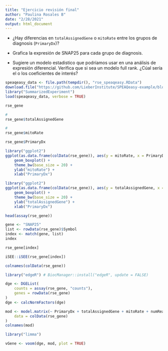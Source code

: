 ```yaml
---
title: "Ejercicio revisión final"
author: "Paulina Rosales B"
date: "2/28/2021"
output: html_document
---
```


- ¿Hay diferencias en `totalAssignedGene` o `mitoRate` entre los grupos de diagnosis (`PrimaryDx`)?

- Grafica la expresión de SNAP25 para cada grupo de diagnosis.


- Sugiere un modelo estadistico que podríamos usar en una análisis de expresión diferencial. Verifica que si sea un modelo full rank. ¿Cúal sería el o los coeficientes de interés?

```r
speaqeasy_data <- file.path(tempdir(), "rse_speaqeasy.RData")
download.file("https://github.com/LieberInstitute/SPEAQeasy-example/blob/master/rse_speaqeasy.RData?raw=true", speaqeasy_data, mode = "wb")
library("SummarizedExperiment")
load(speaqeasy_data, verbose = TRUE)
```

```r
rse_gene
```


```r
#
rse_gene$totalAssignedGene
```

```r
# 
rse_gene$mitoRate
```

```r
rse_gene$PrimaryDx
```

```r
library("ggplot2")
ggplot(as.data.frame(colData(rse_gene)), aes(y = mitoRate, x = PrimaryDx)) +
    geom_boxplot() +
    theme_bw(base_size = 20) +
    ylab("mitoRate") +
    xlab("PrimaryDx")
```

```r
library("ggplot2")
ggplot(as.data.frame(colData(rse_gene)), aes(y = totalAssignedGene, x = PrimaryDx)) +
    geom_boxplot() +
    theme_bw(base_size = 20) +
    ylab("totalAssignedGene") +
    xlab("PrimaryDx")
```

```r
head(assay(rse_gene))
```

```r
gene <- "SNAP25"
list <- rowData(rse_gene)$Symbol
index <- match(gene, list)
index
```

```r
rse_gene[index]
```

```r
iSEE::iSEE(rse_gene[index])
```

```r
colnames(colData(rse_gene))
```


```r
library("edgeR") # BiocManager::install("edgeR", update = FALSE)
```


```r
dge <- DGEList(
    counts = assay(rse_gene, "counts"),
    genes = rowData(rse_gene)
)
dge <- calcNormFactors(dge)
```




```r
mod <- model.matrix(~ PrimaryDx + totalAssignedGene + mitoRate + numReads,
    data = colData(rse_gene)
)
colnames(mod)
```


```r
library("limma")
```

```r
vGene <- voom(dge, mod, plot = TRUE)
```

